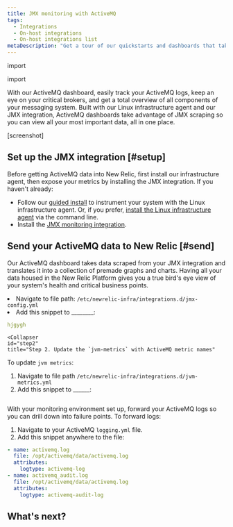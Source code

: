 ```yaml
---
title: JMX monitoring with ActiveMQ
tags:
  - Integrations
  - On-host integrations
  - On-host integrations list
metaDescription: "Get a tour of our quickstarts and dashboards that take JMX-scraped data from your favorite automation software and houses it in the New Relic platform."
---
```

import

import 

With our ActiveMQ dashboard, easily track your ActiveMQ logs, keep an eye on your critical brokers, and get a total overview of all components of your messaging system. Built with our Linux infrastructure agent and our JMX integration, ActiveMQ dashboards take advantage of JMX scraping so you can view all your most important data, all in one place.

[screenshot]

## Set up the JMX integration [#setup]

Before getting ActiveMQ data into New Relic, first install our infrastructure agent, then expose your metrics by installing the JMX integration. If you haven't already:

* Follow our [guided install](https://one.newrelic.com/nr1-core?account=3501165&state=ff641d8b-e722-855e-4c4a-c50c23969dc3) to instrument your system with the Linux infrastructure agent. Or, if you prefer, [install the Linux infrastructure agent](/docs/infrastructure/install-infrastructure-agent/linux-installation/install-infrastructure-monitoring-agent-linux) via the command line.
* Install the [JMX monitoring integration](/docs/infrastructure/host-integrations/host-integrations-list/jmx-monitoring-integration).

## Send your ActiveMQ data to New Relic [#send]

Our ActiveMQ dashboard takes data scraped from your JMX integration and translates it into a collection of premade graphs and charts. Having all your data housed in the New Relic Platform gives you a true bird's eye view of your system's health and critical business points. 

<CollapserGroup>
    <Collapser
    id="step1"
    title="Step 1. Update the `jmx-config.yml` file
  >
To update your `jmx-config.yml file, 

1. Navigate to file path: `/etc/newrelic-infra/integrations.d/jmx-config.yml`
2. Add this snippet to ________:

```yml
hjgygh
```
  </Collapser>

    <Collapser
    id="step2"
    title="Step 2. Update the `jvm-metrics` with ActiveMQ metric names"
  >
To update `jvm metrics`:

1. Navigate to file path `/etc/newrelic-infra/integrations.d/jvm-metrics.yml`
2. Add this snippet to ______:

```yml

```
  </Collapser>
  <Collapser
    id="step3"
    title="Step 3. Forward your ActiveMQ logs"
  >
With your monitoring environment set up, forward your ActiveMQ logs so you can drill down into failure points. To forward logs:

1. Navigate to your ActiveMQ `logging.yml` file.
2. Add this snippet anywhere to the file:

```yml
- name: activemq.log
  file: /opt/activemq/data/activemq.log
  attributes:
    logtype: activemq-log
- name: activemq_audit.log
  file: /opt/activemq/data/activemq.log
  attributes:
    logtype: activemq-audit-log
```
  </Collapser>
</CollapserGroup>

## What's next?

